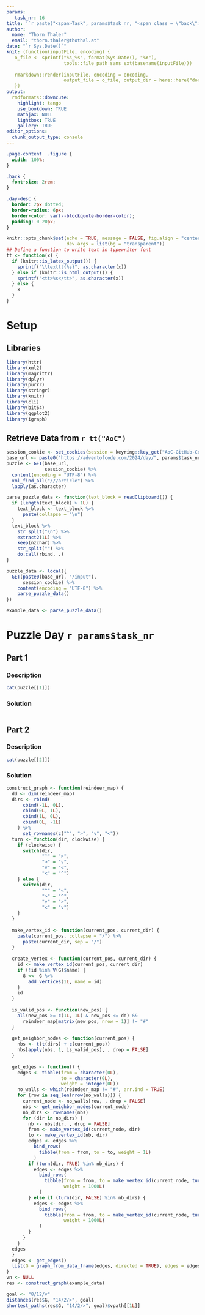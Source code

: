 ```yaml
---
params:
   task_nr: 16
title: '`r paste("<span>Task", params$task_nr, "<span class = \"back\"><a href = \"index.html\">", fontawesome::fa("home"), "</a></span></span>")`'
author: 
  name: "Thorn Thaler"
  email: "thorn.thaler@thothal.at"
date: "`r Sys.Date()`"
knit: (function(inputFile, encoding) {
   o_file <- sprintf("%s_%s", format(Sys.Date(), "%Y"), 
                     tools::file_path_sans_ext(basename(inputFile)))
                     
   rmarkdown::render(inputFile, encoding = encoding, 
                     output_file = o_file, output_dir = here::here("docs"))
   })
output: 
  rmdformats::downcute:
    highlight: tango
    use_bookdown: TRUE
    mathjax: NULL
    lightbox: TRUE
    gallery: TRUE
editor_options: 
  chunk_output_type: console
---
```


```css
.page-content  .figure {
  width: 100%;
}

.back {
  font-size: 2rem;
}

.day-desc {
  border: 2px dotted;
  border-radius: 6px;
  border-color: var(--blockquote-border-color);
  padding: 0 20px;
}
```


```r
knitr::opts_chunk$set(echo = TRUE, message = FALSE, fig.align = "center",
                      dev.args = list(bg = "transparent"))
## Define a function to write text in typewriter font
tt <- function(x) {
  if (knitr::is_latex_output()) {
    sprintf("\\texttt{%s}", as.character(x))
  } else if (knitr::is_html_output()) {
    sprintf("<tt>%s</tt>", as.character(x))
  } else {
    x
  }
}
```

# Setup

## Libraries

```r
library(httr)
library(xml2)
library(magrittr)
library(dplyr)
library(purrr)
library(stringr)
library(knitr)
library(cli)
library(bit64)
library(ggplot2)
library(igraph)
```

## Retrieve Data from `r tt("AoC")`


```r
session_cookie <- set_cookies(session = keyring::key_get("AoC-GitHub-Cookie"))
base_url <- paste0("https://adventofcode.com/2024/day/", params$task_nr)
puzzle <- GET(base_url,
              session_cookie) %>% 
  content(encoding = "UTF-8") %>% 
  xml_find_all("///article") %>% 
  lapply(as.character)

parse_puzzle_data <- function(text_block = readClipboard()) {
  if (length(text_block) > 1L) {
    text_block <- text_block %>% 
      paste(collapse = "\n")
  }
  text_block %>% 
    str_split("\n") %>% 
    extract2(1L) %>% 
    keep(nzchar) %>% 
    str_split("") %>% 
    do.call(rbind, .)
}

puzzle_data <- local({
  GET(paste0(base_url, "/input"),
      session_cookie) %>% 
    content(encoding = "UTF-8") %>% 
    parse_puzzle_data()
})
```

```r
example_data <- parse_puzzle_data()
```

# Puzzle Day `r params$task_nr`

## Part 1

### Description

```r
cat(puzzle[[1]])
```

### Solution

```r
```

## Part 2

### Description

```r
cat(puzzle[[2]])
```

### Solution


```r
construct_graph <- function(reindeer_map) {
  dd <- dim(reindeer_map)
  dirs <- rbind(
      cbind(-1L, 0L),
      cbind(0L, 1L),
      cbind(1L, 0L),
      cbind(0L, -1L)
    ) %>% 
      set_rownames(c("^", ">", "v", "<"))
  turn <- function(dir, clockwise) {
    if (clockwise) {
      switch(dir,
             "^" = ">",
             ">" = "v",
             "v" = "<",
             "<" = "^")
    } else {
      switch(dir,
             "^" = "<",
             ">" = "^",
             "v" = ">",
             "<" = "v")
    }
  }
  
  make_vertex_id <- function(current_pos, current_dir) {
    paste(current_pos, collapse = "/") %>% 
      paste(current_dir, sep = "/")
  }
  
  create_vertex <- function(current_pos, current_dir) {
    id <- make_vertex_id(current_pos, current_dir)
    if (!id %in% V(G)$name) {
      G <<- G %>% 
        add_vertices(1L, name = id)
    }
    id
  }
  
  is_valid_pos <- function(new_pos) {
    all(new_pos >= c(1L, 1L) & new_pos <= dd) &&
      reindeer_map[matrix(new_pos, nrow = 1)] != "#" 
  }
  
  get_neighbor_nodes <- function(current_pos) {
    nbs <- t(t(dirs) + c(current_pos))
    nbs[apply(nbs, 1, is_valid_pos), , drop = FALSE]
  }
  
  get_edges <- function() {
    edges <- tibble(from = character(0L), 
                    to = character(0L),
                    weight = integer(0L))
    no_walls <- which(reindeer_map != "#", arr.ind = TRUE)
    for (row in seq_len(nrow(no_walls))) {
      current_node <- no_walls[row, , drop = FALSE]
      nbs <- get_neighbor_nodes(current_node)
      nb_dirs <- rownames(nbs)
      for (dir in nb_dirs) {
        nb <- nbs[dir, , drop = FALSE]
        from <- make_vertex_id(current_node, dir)
        to <- make_vertex_id(nb, dir)
        edges <- edges %>% 
          bind_rows(
            tibble(from = from, to = to, weight = 1L)
          )
        if (turn(dir, TRUE) %in% nb_dirs) {
          edges <- edges %>% 
            bind_rows(
              tibble(from = from, to = make_vertex_id(current_node, turn(dir, TRUE)), 
                     weight = 1000L)
            )
        } else if (turn(dir, FALSE) %in% nb_dirs) {
          edges <- edges %>% 
            bind_rows(
              tibble(from = from, to = make_vertex_id(current_node, turn(dir, FALSE)), 
                     weight = 1000L)
            )
        }
      }
    }
  edges
  }
  edges <- get_edges()
  list(G = graph_from_data_frame(edges, directed = TRUE), edges = edges)
}
vn <- NULL
res <- construct_graph(example_data)

goal <- "8/12/v"
distances(res$G, "14/2/>", goal)
shortest_paths(res$G, "14/2/>", goal)$vpath[[1L]]


```


